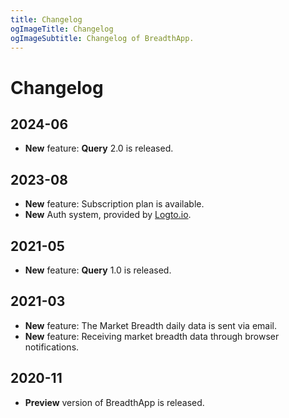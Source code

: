 ```yaml
---
title: Changelog
ogImageTitle: Changelog
ogImageSubtitle: Changelog of BreadthApp.
---
```


# Changelog

## 2024-06

- **New** feature: **Query** 2.0 is released.

## 2023-08

- **New** feature: Subscription plan is available.
- **New** Auth system, provided by [Logto.io](https://logto.io).

## 2021-05

- **New** feature: **Query** 1.0 is released.

## 2021-03

- **New** feature: The Market Breadth daily data is sent via email.
- **New** feature: Receiving market breadth data through browser notifications.

## 2020-11

- **Preview** version of BreadthApp is released.


